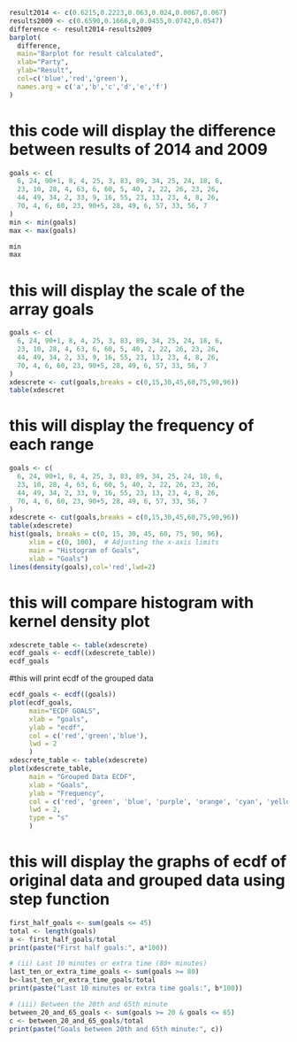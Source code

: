 ```r
result2014 <- c(0.6215,0.2223,0.063,0.024,0.0067,0.067)
results2009 <- c(0.6590,0.1666,0,0.0455,0.0742,0.0547)
difference <- result2014-results2009
barplot(
  difference,
  main="Barplot for result calculated",
  xlab="Party",
  ylab="Result",
  col=c('blue','red','green'),
  names.arg = c('a','b','c','d','e','f')
)
```
# this code will display the difference between results of 2014 and 2009

```r
goals <- c(
  6, 24, 90+1, 8, 4, 25, 3, 83, 89, 34, 25, 24, 18, 6,
  23, 10, 28, 4, 63, 6, 60, 5, 40, 2, 22, 26, 23, 26,
  44, 49, 34, 2, 33, 9, 16, 55, 23, 13, 23, 4, 8, 26,
  70, 4, 6, 60, 23, 90+5, 28, 49, 6, 57, 33, 56, 7
)
min <- min(goals)
max <- max(goals)

min
max
```
# this will display the scale of the array goals

```r
goals <- c(
  6, 24, 90+1, 8, 4, 25, 3, 83, 89, 34, 25, 24, 18, 6,
  23, 10, 28, 4, 63, 6, 60, 5, 40, 2, 22, 26, 23, 26,
  44, 49, 34, 2, 33, 9, 16, 55, 23, 13, 23, 4, 8, 26,
  70, 4, 6, 60, 23, 90+5, 28, 49, 6, 57, 33, 56, 7
)
xdescrete <- cut(goals,breaks = c(0,15,30,45,60,75,90,96))
table(xdescret
```
# this will display the frequency of each range

```r
goals <- c(
  6, 24, 90+1, 8, 4, 25, 3, 83, 89, 34, 25, 24, 18, 6,
  23, 10, 28, 4, 63, 6, 60, 5, 40, 2, 22, 26, 23, 26,
  44, 49, 34, 2, 33, 9, 16, 55, 23, 13, 23, 4, 8, 26,
  70, 4, 6, 60, 23, 90+5, 28, 49, 6, 57, 33, 56, 7
)
xdescrete <- cut(goals,breaks = c(0,15,30,45,60,75,90,96))
table(xdescrete)
hist(goals, breaks = c(0, 15, 30, 45, 60, 75, 90, 96), 
     xlim = c(0, 100),  # Adjusting the x-axis limits
     main = "Histogram of Goals",
     xlab = "Goals")
lines(density(goals),col='red',lwd=2)
```
# this will compare histogram with kernel density plot

```r
xdescrete_table <- table(xdescrete)
ecdf_goals <- ecdf((xdescrete_table))
ecdf_goals
```
#this will print ecdf of the grouped data

```r
ecdf_goals <- ecdf((goals))
plot(ecdf_goals,
     main="ECDF GOALS",
     xlab = "goals",
     ylab = "ecdf",
     col = c('red','green','blue'),
     lwd = 2
     )
xdescrete_table <- table(xdescrete)
plot(xdescrete_table,
     main = "Grouped Data ECDF",
     xlab = "Goals",
     ylab = "Frequency",
     col = c('red', 'green', 'blue', 'purple', 'orange', 'cyan', 'yellow'),
     lwd = 2,
     type = "s"
     )
```
# this will display the graphs of ecdf of original data and grouped data using step function

```r
first_half_goals <- sum(goals <= 45)
total <- length(goals)
a <- first_half_goals/total
print(paste("First half goals:", a*100))

# (ii) Last 10 minutes or extra time (80+ minutes)
last_ten_or_extra_time_goals <- sum(goals >= 80)
b<-last_ten_or_extra_time_goals/total
print(paste("Last 10 minutes or extra time goals:", b*100))

# (iii) Between the 20th and 65th minute
between_20_and_65_goals <- sum(goals >= 20 & goals <= 65)
c <- between_20_and_65_goals/total
print(paste("Goals between 20th and 65th minute:", c))
```
